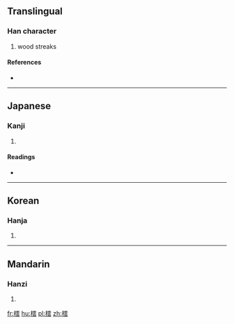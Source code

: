 ==Translingual==

===Han character===
{{Han char|rn=75|rad=木|as=12|sn=16|four=|canj=DMBI}}

# wood streaks

====References====
* {{Han ref|kx=0553.130|dkj=15537|dj=0941.250|hdz=21290.050|uh=6A52|ud=27218}}

----

==Japanese==

===Kanji===
{{ja-kanji|grade=|rs=木12}}

# {{defn|lang=ja|sort=木12}}

====Readings====
* {{ja-readings|on=[[うん]] (un)|kun=[[もくめ]] (mokume)}}

----

==Korean==

===Hanja===
{{ko-hanja|hangeul=운|eumhun=|rv=un|mr=un|y=wun}}

# {{defn|lang=ko|sort=木12}}

----

==Mandarin==

===Hanzi===
{{cmn-hanzi|pin=[[chén]] ([[chen2]]), [[dèng]] ([[deng4]]), [[yún]] ([[yun2]])|wg=ch'en<sup>2</sup>, teng<sup>4</sup>, yün<sup>2</sup>}}

# {{defn|lang=cmn|sort=木12}}

[[fr:橒]]
[[hu:橒]]
[[pl:橒]]
[[zh:橒]]